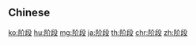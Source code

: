 {{also|階段}}
==Chinese==
{{zh-see|階段}}

[[ko:阶段]]
[[hu:阶段]]
[[mg:阶段]]
[[ja:阶段]]
[[th:阶段]]
[[chr:阶段]]
[[zh:阶段]]